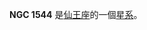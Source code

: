 {{NGCInfoBox|NGCID=NGC 1544|發現者=恩斯特·威廉·勒伯萊希特·坦普爾|發現日期=1877年-月-日|其他編號=UGC 3160,MCG 14-3-6,ZWG 361.11|曆元=J2000.0|赤經=5時2分36.2秒
|赤緯=86°13'22"|星座=仙王座|星體=星系|星等=13.6|表面亮度=13.6|藍等=14.5}}

'''NGC 1544''' 是[[仙王座|仙王座]]的一個[[星系|星系]]。

{{NGCReference|1544}}